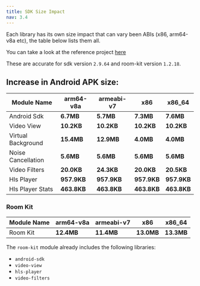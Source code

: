 ```yaml
---
title: SDK Size Impact
nav: 3.4
---
```

Each library has its own size impact that can vary been ABIs (x86, arm64-v8a etc), the table below lists them all.

You can take a look at the reference project [here](https://github.com/100mslive/Android-Size-Reference-App/)

These are accurate for sdk version `2.9.64` and room-kit version `1.2.18`.

## Increase in Android APK size:

|  Module Name     	|  arm64-v8a   |	armeabi-v7	|	x86		| x86_64 |
| -------------------|--------------|----------------|-----------|-------|
| Android Sdk 	| **6.7MB**	|	**5.7MB**  	|	**7.3MB**	| 	**7.6MB** 	|
| Video View 	| **10.2KB**	|	**10.2KB**  	|	**10.2KB**	| 	**10.2KB** 	|
| Virtual Background 	| **15.4MB**	|	**12.9MB**  	|	**4.0MB**	| 	**4.0MB** 	|
| Noise Cancellation 	| **5.6MB**	|	**5.6MB**  	|	**5.6MB**	| 	**5.6MB** 	|
| Video Filters 	| **20.0KB**	|	**24.3KB**  	|	**20.0KB**	| 	**20.5KB** 	|
| Hls Player 	| **957.9KB**	|	**957.9KB**  	|	**957.9KB**	| 	**957.9KB** 	|
| Hls Player Stats 	| **463.8KB**	|	**463.8KB**  	|	**463.8KB**	| 	**463.8KB** 	|

### Room Kit

|  Module Name     	|  arm64-v8a   |	armeabi-v7	|	x86		| x86_64 |
| -------------------|--------------|----------------|-----------|-------|
| Room Kit 	| **12.4MB**	|	**11.4MB**  	|	**13.0MB**	| 	**13.3MB** 	|

The `room-kit` module already includes the following libraries:
- `android-sdk`
- `video-view`
- `hls-player`
- `video-filters`

